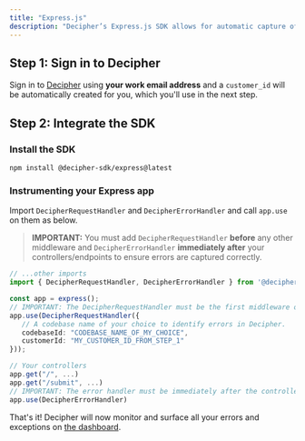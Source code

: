 ```yaml
---
title: "Express.js"
description: "Decipher’s Express.js SDK allows for automatic capture of errors including helpful details like logs and raw payload data."
---
```


## Step 1: Sign in to Decipher

Sign in to [Decipher](https://prod.getdecipher.com) using **your work email address** and a `customer_id` will be automatically created for you, which you'll use in the next step.

## Step 2: Integrate the SDK

### Install the SDK

```shell Terminal
npm install @decipher-sdk/express@latest
```

### Instrumenting your Express app

Import `DecipherRequestHandler` and `DecipherErrorHandler` and call `app.use` on them as below.

> **IMPORTANT:** You must add `DecipherRequestHandler` **before** any other middleware and `DecipherErrorHandler` **immediately after** your controllers/endpoints to ensure errors are captured correctly.

```typescript app.ts
// ...other imports
import { DecipherRequestHandler, DecipherErrorHandler } from '@decipher-sdk/express';

const app = express();
// IMPORTANT: The DecipherRequestHandler must be the first middleware on the app.
app.use(DecipherRequestHandler({
   // A codebase name of your choice to identify errors in Decipher.
   codebaseId: "CODEBASE_NAME_OF_MY_CHOICE",
   customerId: "MY_CUSTOMER_ID_FROM_STEP_1"
}));

// Your controllers
app.get("/", ...)
app.get("/submit", ...)
// IMPORTANT: The error handler must be immediately after the controllers.
app.use(DecipherErrorHandler)
```
That's it! Decipher will now monitor and surface all your errors and exceptions on [the dashboard](https://www.prod.getdecipher.com).